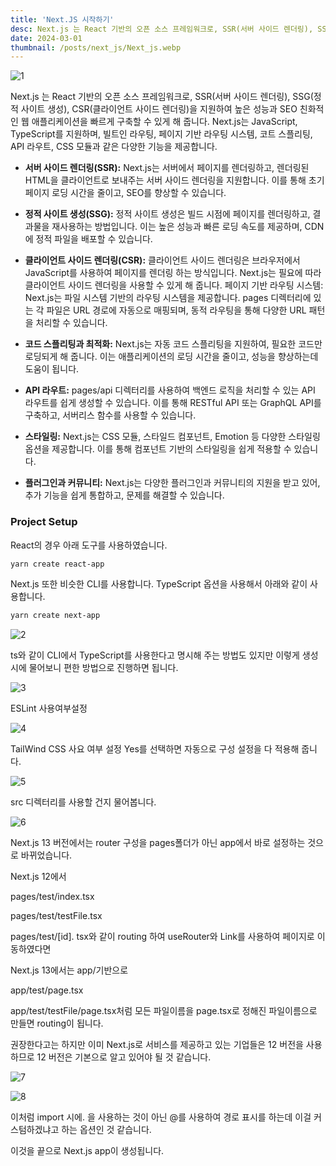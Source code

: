 ```yaml
---
title: 'Next.JS 시작하기'
desc: Next.js 는 React 기반의 오픈 소스 프레임워크로, SSR(서버 사이드 렌더링), SSG(정적 사이트 생성), CSR(클라이언트 사이드 렌더링)을 지원하여 높은 성능과 SEO 친화적인 웹 애플리케이션을 빠르게 구축할 수 있게 해 줍니다.
date: 2024-03-01
thumbnail: /posts/next_js/Next_js.webp
---
```


![1](../../static/Next_js.png)

Next.js 는 React 기반의 오픈 소스 프레임워크로, SSR(서버 사이드 렌더링), SSG(정적 사이트 생성), CSR(클라이언트 사이드 렌더링)을 지원하여 높은 성능과 SEO 친화적인 웹 애플리케이션을 빠르게 구축할 수 있게 해 줍니다. Next.js는 JavaScript, TypeScript를 지원하며, 빌트인 라우팅, 페이지 기반 라우팅 시스템, 코트 스플리팅, API 라우트, CSS 모듈과 같은 다양한 기능을 제공합니다.

- **서버 사이드 렌더링(SSR):** Next.js는 서버에서 페이지를 렌더링하고, 렌더링된 HTML을 클라이언트로 보내주는 서버 사이드 렌더링을 지원합니다. 이를 통해 초기 페이지 로딩 시간을 줄이고, SEO를 향상할 수 있습니다.

- **정적 사이트 생성(SSG):**
  정적 사이트 생성은 빌드 시점에 페이지를 렌더링하고, 결과물을 재사용하는 방법입니다. 이는 높은 성능과 빠른 로딩 속도를 제공하며, CDN에 정적 파일을 배포할 수 있습니다.

- **클라이언트 사이드 렌더링(CSR):**
  클라이언트 사이드 렌더링은 브라우저에서 JavaScript를 사용하여 페이지를 렌더링 하는 방식입니다. Next.js는 필요에 따라 클라이언트 사이드 렌더링을 사용할 수 있게 해 줍니다.
  페이지 기반 라우팅 시스템:
  Next.js는 파일 시스템 기반의 라우팅 시스템을 제공합니다. pages 디렉터리에 있는 각 파일은 URL 경로에 자동으로 매핑되며, 동적 라우팅을 통해 다양한 URL 패턴을 처리할 수 있습니다.

- **코드 스플리팅과 최적화:**
  Next.js는 자동 코드 스플리팅을 지원하여, 필요한 코드만 로딩되게 해 줍니다. 이는 애플리케이션의 로딩 시간을 줄이고, 성능을 향상하는데 도움이 됩니다.

- **API 라우트:**
  pages/api 디렉터리를 사용하여 백엔드 로직을 처리할 수 있는 API 라우트를 쉽게 생성할 수 있습니다. 이를 통해 RESTful API 또는 GraphQL API를 구축하고, 서버리스 함수를 사용할 수 있습니다.

- **스타일링:**
  Next.js는 CSS 모듈, 스타일드 컴포넌트, Emotion 등 다양한 스타일링 옵션을 제공합니다. 이를 통해 컴포넌트 기반의 스타일링을 쉽게 적용할 수 있습니다.

- **플러그인과 커뮤니티:**
  Next.js는 다양한 플러그인과 커뮤니티의 지원을 받고 있어, 추가 기능을 쉽게 통합하고, 문제를 해결할 수 있습니다.

### Project Setup

React의 경우 아래 도구를 사용하였습니다.

```bash
yarn create react-app
```

Next.js 또한 비슷한 CLI를 사용합니다. TypeScript 옵션을 사용해서 아래와 같이 사용합니다.

```bash
yarn create next-app
```

![2](https://i.ibb.co/7jyrkMy/Start-Next-2.png)

ts와 같이 CLI에서 TypeScript를 사용한다고 명시해 주는 방법도 있지만 이렇게 생성 시에 물어보니 편한 방법으로 진행하면 됩니다.

![3](https://i.ibb.co/H4x42Vz/Start-Next-3.png)

ESLint 사용여부설정

![4](https://i.ibb.co/fdpM8pt/Start-Next-4.png)

TailWind CSS 사요 여부 설정 Yes를 선택하면 자동으로 구성 설정을 다 적용해 줍니다.

![5](https://i.ibb.co/bRFrnqP/Start-Next-5.png)

src 디렉터리를 사용할 건지 물어봅니다.

![6](https://i.ibb.co/ggRJJPG/Start-Next-6.png)

Next.js 13 버전에서는 router 구성을 pages폴더가 아닌 app에서 바로 설정하는 것으로 바뀌었습니다.

Next.js 12에서

pages/test/index.tsx

pages/test/testFile.tsx

pages/test/[id]. tsx와 같이 routing 하여 useRouter와 Link를 사용하여 페이지로 이동하였다면

Next.js 13에서는 app/기반으로

app/test/page.tsx

app/test/testFile/page.tsx처럼 모든 파일이름을 page.tsx로 정해진 파일이름으로 만들면 routing이 됩니다.

권장한다고는 하지만 이미 Next.js로 서비스를 제공하고 있는 기업들은 12 버전을 사용하므로 12 버전은 기본으로 알고 있어야 될 것 같습니다.

![7](https://i.ibb.co/Hh4b3m3/Start-Next-7.png)

![8](https://i.ibb.co/tzjNTBT/Start-Next-8.png)

이처럼 import 시에. 을 사용하는 것이 아닌 @를 사용하여 경로 표시를 하는데 이걸 커스텀하겠냐고 하는 옵션인 것 같습니다.

이것을 끝으로 Next.js app이 생성됩니다.
